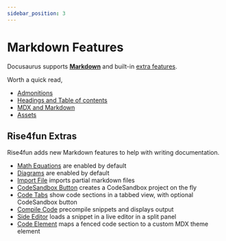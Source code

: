 ```yaml
---
sidebar_position: 3
---
```


# Markdown Features

Docusaurus supports **[Markdown](https://daringfireball.net/projects/markdown/syntax)** and
built-in [extra features](./docusaurus-extras).

Worth a quick read,

-   [Admonitions](https://docusaurus.io/docs/markdown-features/admonitions)
-   [Headings and Table of contents](https://docusaurus.io/docs/markdown-features/toc)
-   [MDX and Markdown](https://docusaurus.io/docs/markdown-features/react)
-   [Assets](https://docusaurus.io/docs/markdown-features/assets)

## Rise4fun Extras

Rise4fun adds new Markdown features to help with writing documentation.

-   [Math Equations](/docs/markdown-features/math-equations) are enabled by default
-   [Diagrams](/docs/markdown-features/diagrams) are enabled by default
-   [Import File](/docs/markdown-features/import-file) imports partial markdown files
-   [CodeSandbox Button](/docs/markdown-features/codesandbox-button) creates a CodeSandbox project on the fly
-   [Code Tabs](/docs/markdown-features/code-tabs) show code sections in a tabbed view, with optional CodeSandbox button
-   [Compile Code](/docs/markdown-features/compile-code) precompile snippets and displays output
-   [Side Editor](/docs/markdown-features/side-editor) loads a snippet in a live editor in a split panel
-   [Code Element](/docs/markdown-features/code-element) maps a fenced code section to a custom MDX theme element
